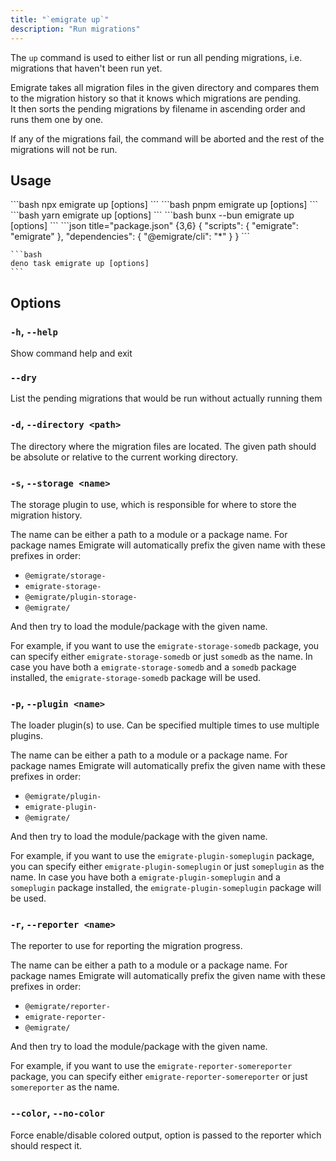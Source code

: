 ```yaml
---
title: "`emigrate up`"
description: "Run migrations"
---
```



The `up` command is used to either list or run all pending migrations, i.e. migrations that haven't been run yet.

Emigrate takes all migration files in the given directory and compares them to the migration history so that it knows which migrations are pending.  
It then sorts the pending migrations by filename in ascending order and runs them one by one.

If any of the migrations fail, the command will be aborted and the rest of the migrations will not be run.

## Usage

<Tabs>
  <TabItem label="npm">
    ```bash
    npx emigrate up [options]
    ```
  </TabItem>
  <TabItem label="pnpm">
    ```bash
    pnpm emigrate up [options]
    ```
  </TabItem>
  <TabItem label="yarn">
    ```bash
    yarn emigrate up [options]
    ```
  </TabItem>
  <TabItem label="bun">
    ```bash
    bunx --bun emigrate up [options]
    ```
  </TabItem>
  <TabItem label="deno">
    ```json title="package.json" {3,6}
    {
      "scripts": {
        "emigrate": "emigrate"
      },
      "dependencies": {
        "@emigrate/cli": "*"
      }
    }
    ```

    ```bash
    deno task emigrate up [options]
    ```
  </TabItem>
</Tabs>

## Options

### `-h`, `--help`

Show command help and exit

### `--dry`

List the pending migrations that would be run without actually running them

### `-d`, `--directory <path>`

The directory where the migration files are located. The given path should be absolute or relative to the current working directory.

### `-s`, `--storage <name>`

The <Link href="/plugins/storage/">storage plugin</Link> to use, which is responsible for where to store the migration history.

The name can be either a path to a module or a package name. For package names Emigrate will automatically prefix the given name with these prefixes in order:

- `@emigrate/storage-`
- `emigrate-storage-`
- `@emigrate/plugin-storage-`
- `@emigrate/`

And then try to load the module/package with the given name.

For example, if you want to use the `emigrate-storage-somedb` package, you can specify either `emigrate-storage-somedb` or just `somedb` as the name.
In case you have both a `emigrate-storage-somedb` and a `somedb` package installed, the `emigrate-storage-somedb` package will be used.

### `-p`, `--plugin <name>`

The <Link href="/plugins/loaders/">loader plugin(s)</Link> to use. Can be specified multiple times to use multiple plugins.

The name can be either a path to a module or a package name. For package names Emigrate will automatically prefix the given name with these prefixes in order:

- `@emigrate/plugin-`
- `emigrate-plugin-`
- `@emigrate/`

And then try to load the module/package with the given name.

For example, if you want to use the `emigrate-plugin-someplugin` package, you can specify either `emigrate-plugin-someplugin` or just `someplugin` as the name.
In case you have both a `emigrate-plugin-someplugin` and a `someplugin` package installed, the `emigrate-plugin-someplugin` package will be used.

### `-r`, `--reporter <name>`

The <Link href="/plugins/reporters/">reporter</Link> to use for reporting the migration progress.

The name can be either a path to a module or a package name. For package names Emigrate will automatically prefix the given name with these prefixes in order:

- `@emigrate/reporter-`
- `emigrate-reporter-`
- `@emigrate/`

And then try to load the module/package with the given name.

For example, if you want to use the `emigrate-reporter-somereporter` package, you can specify either `emigrate-reporter-somereporter` or just `somereporter` as the name.

### `--color`, `--no-color`

Force enable/disable colored output, option is passed to the reporter which should respect it.
